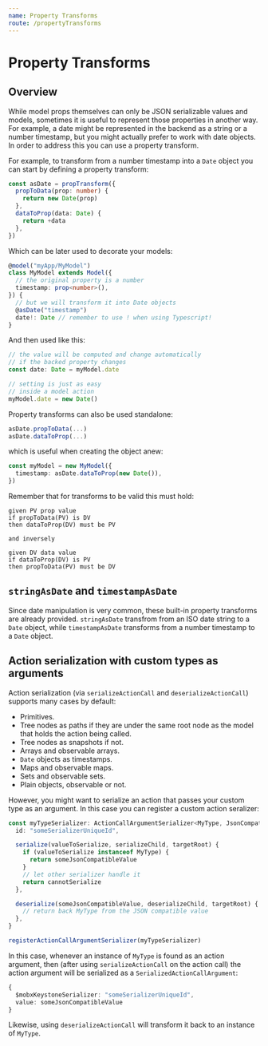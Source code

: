 ```yaml
---
name: Property Transforms
route: /propertyTransforms
---
```



<FixStyle />

# Property Transforms

## Overview

While model props themselves can only be JSON serializable values and models, sometimes it is useful to represent those properties in another way.
For example, a date might be represented in the backend as a string or a number timestamp, but you might actually prefer to work with date objects.
In order to address this you can use a property transform.

For example, to transform from a number timestamp into a `Date` object you can start by defining a property transform:

```ts
const asDate = propTransform({
  propToData(prop: number) {
    return new Date(prop)
  },
  dataToProp(data: Date) {
    return +data
  },
})
```

Which can be later used to decorate your models:

```ts
@model("myApp/MyModel")
class MyModel extends Model({
  // the original property is a number
  timestamp: prop<number>(),
}) {
  // but we will transform it into Date objects
  @asDate("timestamp")
  date!: Date // remember to use ! when using Typescript!
}
```

And then used like this:

```ts
// the value will be computed and change automatically
// if the backed property changes
const date: Date = myModel.date

// setting is just as easy
// inside a model action
myModel.date = new Date()
```

Property transforms can also be used standalone:

```ts
asDate.propToData(...)
asDate.dataToProp(...)
```

which is useful when creating the object anew:

```ts
const myModel = new MyModel({
  timestamp: asDate.dataToProp(new Date()),
})
```

Remember that for transforms to be valid this must hold:

```
given PV prop value
if propToData(PV) is DV
then dataToProp(DV) must be PV

and inversely

given DV data value
if dataToProp(DV) is PV
then propToData(PV) must be DV
```

## `stringAsDate` and `timestampAsDate`

Since date manipulation is very common, these built-in property transforms are already provided.
`stringAsDate` transfrom from an ISO date string to a `Date` object, while `timestampAsDate` transforms from a number timestamp to a `Date` object.

## Action serialization with custom types as arguments

Action serialization (via `serializeActionCall` and `deserializeActionCall`) supports many cases by default:

- Primitives.
- Tree nodes as paths if they are under the same root node as the model that holds the action being called.
- Tree nodes as snapshots if not.
- Arrays and observable arrays.
- `Date` objects as timestamps.
- Maps and observable maps.
- Sets and observable sets.
- Plain objects, observable or not.

However, you might want to serialize an action that passes your custom type as an argument. In this case you can register a custom action seralizer:

```ts
const myTypeSerializer: ActionCallArgumentSerializer<MyType, JsonCompatibleType> = {
  id: "someSerializerUniqueId",

  serialize(valueToSerialize, serializeChild, targetRoot) {
    if (valueToSerialize instanceof MyType) {
      return someJsonCompatibleValue
    }
    // let other serializer handle it
    return cannotSerialize
  },

  deserialize(someJsonCompatibleValue, deserializeChild, targetRoot) {
    // return back MyType from the JSON compatible value
  },
}

registerActionCallArgumentSerializer(myTypeSerializer)
```

In this case, whenever an instance of `MyType` is found as an action argument, then (after using `serializeActionCall` on the action call) the action argument will be serialized as a `SerializedActionCallArgument`:

```ts
{
  $mobxKeystoneSerializer: "someSerializerUniqueId",
  value: someJsonCompatibleValue
}
```

Likewise, using `deserializeActionCall` will transform it back to an instance of `MyType`.
